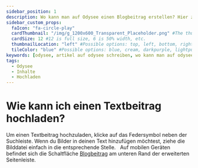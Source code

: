 ---
sidebar_position: 1
description: Wo kann man auf Odysee einen Blogbeitrag erstellen? Hier zeigen wir dir, wo du das Menü findest.
sidebar_custom_props:
  faIcon: "fa-circle-play"
  cardThumbnail: "/img/g_1200x600_Transparent_Placeholder.png" #The thumbnail on the category card.
  cardSize: 12 #12 is full size, 6 is 50% width, etc.
  thumbnailLocation: "left" #Possible options: top, left, bottom, right, none
  tileColor: "blue" #Possible options: blue, cream, darkpurple, lightpurple, mauve, orange, pink, none
keywords: [odysee, artikel auf odysee schreiben, wo kann man auf odysee bloggen, wo finde ich die blog funktion auf odysee, wo findet man das upload menü, wo kann ich etwas hochladen, hochladen von inhalten auf odysee, hochladen button auf odysee finden, wo lädt man was auf odysee hoch]
tags:
  - Odysee
  - Inhalte
  - Hochladen
---

# Wie kann ich einen Textbeitrag hochladen? 


<Tabs groupId="device">
  <TabItem value="web" label="Web" default>
	Um einen Textbeitrag hochzuladen, klicke auf das Federsymbol neben der Suchleiste. Wenn du Bilder in deinen Text hinzufügen möchtest, ziehe die Bilddatei einfach in die entsprechende Stelle. <OdyseeButtonRound url="https://odysee.com/$/post"><OdyseeIcon type='Post'/></OdyseeButtonRound> 
	<Image
      img="/img/de/locale_blog_link_desktop_dark.png"
      class="dark-image"
    />
    <Image
      img="/img/de/locale_blog_link_desktop_light.png"
      class="light-image"
    />
  </TabItem>
  <TabItem value="mobile" label="Mobile">
    Auf mobilen Geräten befindet sich die Schaltfläche <a href="https://odysee.com/$/post"><OdyseeIcon type='Post'/> Blogbeitrag</a> am unteren Rand der erweiterten Seitenleiste.
    <Image
      img="/img/de/locale_blog_link_mobile_dark.png"
      class="dark-image"
    />
    <Image
      img="/img/de/locale_blog_link_mobile_light.png"
      class="light-image"
    />
  </TabItem>
</Tabs>

